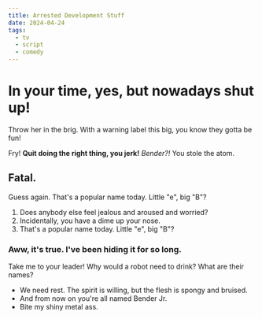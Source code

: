 ```yaml
---
title: Arrested Development Stuff
date: 2024-04-24
tags:
  - tv
  - script
  - comedy
---
```

# In your time, yes, but nowadays shut up! 

Throw her in the brig. With a warning label this big, you know they gotta be fun!

Fry! __Quit doing the right thing, you jerk!__ *Bender?!* You stole the atom.

## Fatal.

Guess again. That's a popular name today. Little "e", big "B"? 

1. Does anybody else feel jealous and aroused and worried?
2. Incidentally, you have a dime up your nose.
3. That's a popular name today. Little "e", big "B"?

### Aww, it's true. I've been hiding it for so long.

Take me to your leader! Why would a robot need to drink? What are their names?

* We need rest. The spirit is willing, but the flesh is spongy and bruised.
* And from now on you're all named Bender Jr.
* Bite my shiny metal ass.
